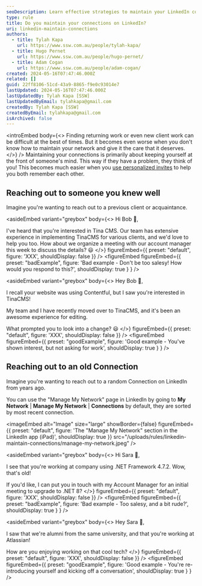 ```yaml
---
seoDescription: Learn effective strategies to maintain your LinkedIn connections and enhance your professional networking.
type: rule
title: Do you maintain your connections on LinkedIn?
uri: linkedin-maintain-connections
authors:
  - title: Tylah Kapa
    url: https://www.ssw.com.au/people/tylah-kapa/
  - title: Hugo Pernet
    url: https://www.ssw.com.au/people/hugo-pernet/
  - title: Adam Cogan
    url: https://www.ssw.com.au/people/adam-cogan/
created: 2024-05-16T07:47:46.000Z
related: []
guid: 22ff8106-51cd-43a9-8865-f9e0c93014e7
lastUpdated: 2024-05-16T07:47:46.000Z
lastUpdatedBy: Tylah Kapa [SSW]
lastUpdatedByEmail: tylahkapa@gmail.com
createdBy: Tylah Kapa [SSW]
createdByEmail: tylahkapa@gmail.com
isArchived: false
---
```

<introEmbed
  body={<>
Finding returning work or even new client work can be difficult at the best of times. But it becomes even worse when you don't know how to maintain your network and give it the care that it deserves.
  </>}
/>
Maintaining your connections is primarily about keeping yourself at the front of someone's mind. This way if they have a problem, they think of you!
This becomes much easier when you [use personalized invites](/linkedin-connect-with-people) to help you both remember each other.

## Reaching out to someone you knew well

Imagine you're wanting to reach out to a previous client or acquaintance.

<asideEmbed
  variant="greybox"
  body={<>
    Hi Bob 👋,

I've heard that you're interested in Tina CMS. Our team has extensive experience in implementing TinaCMS for various clients, and we'd love to help you too. How about we organize a meeting with our account manager this week to discuss the details? 😃
  </>}
  figureEmbed={{
    preset: "default",
    figure: 'XXX',
    shouldDisplay: false
  }}
/>
<figureEmbed figureEmbed={{
  preset: "badExample",
  figure: 'Bad example - Don\'t be too salesy! How would you respond to this?',
  shouldDisplay: true
} } />


<asideEmbed
  variant="greybox"
  body={<>
    Hey Bob 👋,

I recall your website was using Contentful, but I saw you're interested in TinaCMS!

My team and I have recently moved over to TinaCMS, and it's been an awesome experience for editing.

What prompted you to look into a change? 😃
  </>}
  figureEmbed={{
    preset: "default",
    figure: 'XXX',
    shouldDisplay: false
  }}
/>
<figureEmbed figureEmbed={{
  preset: "goodExample",
  figure: 'Good example - You\'ve shown interest, but not asking for work',
  shouldDisplay: true
} } />


## Reaching out to an old Connection

Imagine you're wanting to reach out to a random Connection on LinkedIn from years ago.

You can use the "Manage My Network" page in LinkedIn by going to **My Network** | **Manage My Network** | **Connections** by default, they are sorted by most recent connection.


<imageEmbed
  alt="Image"
  size="large"
  showBorder={false}
  figureEmbed={{
    preset: "default",
    figure: 'The "Manage My Network" section in the LinkedIn app (iPad)',
    shouldDisplay: true
  }}
  src="/uploads/rules/linkedin-maintain-connections/manage-my-network.jpeg"
/>

<asideEmbed
  variant="greybox"
  body={<>
    Hi Sara 👋,

I see that you're working at company using .NET Framework 4.7.2. Wow, that's old!

If you'd like, I can put you in touch with my Account Manager for an initial meeting to upgrade to .NET 8?
  </>}
  figureEmbed={{
    preset: "default",
    figure: 'XXX',
    shouldDisplay: false
  }}
/>
<figureEmbed figureEmbed={{
  preset: "badExample",
  figure: 'Bad example - Too salesy, and a bit rude?',
  shouldDisplay: true
} } />


<asideEmbed
  variant="greybox"
  body={<>
    Hey Sara 👋,

I saw that we're alumni from the same university, and that you're working at Atlassian!

How are you enjoying working on that cool tech?
  </>}
  figureEmbed={{
    preset: "default",
    figure: 'XXX',
    shouldDisplay: false
  }}
/>
<figureEmbed figureEmbed={{
  preset: "goodExample",
  figure: 'Good example - You\'re re-introducing yourself and kicking off a conversation',
  shouldDisplay: true
} } />
